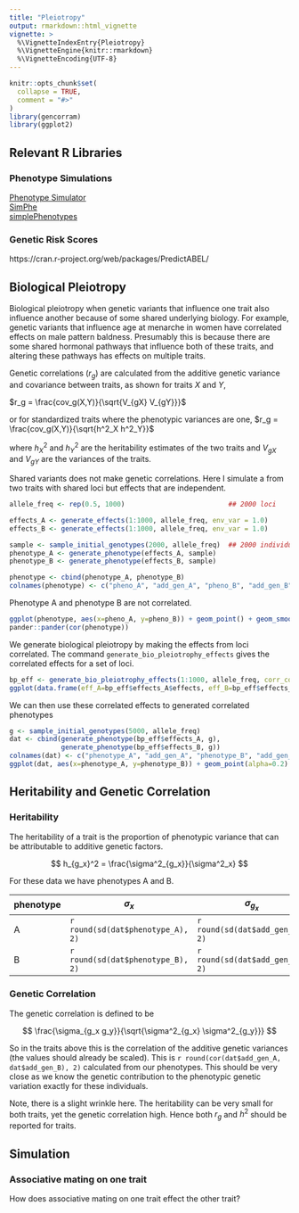 ```yaml
---
title: "Pleiotropy"
output: rmarkdown::html_vignette
vignette: >
  %\VignetteIndexEntry{Pleiotropy}
  %\VignetteEngine{knitr::rmarkdown}
  %\VignetteEncoding{UTF-8}
---
```


```r
knitr::opts_chunk$set(
  collapse = TRUE,
  comment = "#>"
)
library(gencorram)
library(ggplot2)
```


## Relevant R Libraries

### Phenotype Simulations

[Phenotype Simulator](https://cran.r-project.org/web/packages/PhenotypeSimulator/)  
[SimPhe](https://cran.r-project.org/web/packages/SimPhe/)  
[simplePhenotypes](https://github.com/samuelbfernandes/simplePHENOTYPES)

### Genetic Risk Scores

https://cran.r-project.org/web/packages/PredictABEL/

## Biological Pleiotropy

Biological pleiotropy when genetic variants that influence one trait also influence another 
because of some shared underlying biology. For example, genetic variants that influence 
age at menarche in women have correlated effects on male pattern baldness. Presumably 
this is because there are some shared hormonal pathways that influence both of these 
traits, and altering these pathways has effects on multiple traits.

Genetic correlations ($r_g$) are calculated from the additive
genetic variance and covariance between traits, as shown for
traits $X$ and $Y$,

$r_g = \frac{cov_g(X,Y)}{\sqrt{V_{gX} V_{gY}}}$

or for standardized traits where the phenotypic variances are one, 
$r_g = \frac{cov_g(X,Y)}{\sqrt{h^2_X h^2_Y}}$

where $h^2_X$ and $h^2_Y$ are the heritability estimates of the
two traits and $V_{gX}$ and $V_{gY}$ are the variances of the traits.

Shared variants does not make genetic correlations.  Here I simulate 
a from two traits with shared loci but effects that are independent.  


```r
allele_freq <- rep(0.5, 1000)                          ## 2000 loci

effects_A <- generate_effects(1:1000, allele_freq, env_var = 1.0)   
effects_B <- generate_effects(1:1000, allele_freq, env_var = 1.0)

sample <- sample_initial_genotypes(2000, allele_freq)  ## 2000 individuals
phenotype_A <- generate_phenotype(effects_A, sample)
phenotype_B <- generate_phenotype(effects_B, sample)

phenotype <- cbind(phenotype_A, phenotype_B)
colnames(phenotype) <- c("pheno_A", "add_gen_A", "pheno_B", "add_gen_B")
```

Phenotype A  and phenotype B are not correlated.

```r
ggplot(phenotype, aes(x=pheno_A, y=pheno_B)) + geom_point() + geom_smooth(method="lm")
pander::pander(cor(phenotype))
```

We generate biological pleiotropy by making the effects from loci correlated.  The command 
`generate_bio_pleiotrophy_effects` gives the correlated effects for a set of loci.

```r
bp_eff <- generate_bio_pleiotrophy_effects(1:1000, allele_freq, corr_coeff = 0.5, env_var=c(1,1))
ggplot(data.frame(eff_A=bp_eff$effects_A$effects, eff_B=bp_eff$effects_B$effects), aes(x=eff_A, y=eff_B)) + geom_point()
```

We can then use these correlated effects to generated correlated phenotypes

```r
g <- sample_initial_genotypes(5000, allele_freq)
dat <- cbind(generate_phenotype(bp_eff$effects_A, g), 
             generate_phenotype(bp_eff$effects_B, g))
colnames(dat) <- c("phenotype_A", "add_gen_A", "phenotype_B", "add_gen_B")
ggplot(dat, aes(x=phenotype_A, y=phenotype_B)) + geom_point(alpha=0.2) + geom_smooth(method="lm")
```


## Heritability and Genetic Correlation

### Heritability

The heritability of a trait is the proportion of phenotypic variance that 
can be attributable to additive genetic factors.

$$
h_{g_x}^2 = \frac{\sigma^2_{g_x}}{\sigma^2_x}
$$

For these data we have phenotypes A and B.

phenotype | $\sigma_x$ | $\sigma_{g_x}$ | $h^2$
----------|------------|----------------|------
A         | `r round(sd(dat$phenotype_A), 2)`| `r round(sd(dat$add_gen_A), 2)` | `r round(var(dat$add_gen_A)/var(dat$phenotype_A), 2)`
B         |`r round(sd(dat$phenotype_B), 2)`| `r round(sd(dat$add_gen_B), 2)` | `r round(var(dat$add_gen_B)/var(dat$phenotype_B), 2)`


### Genetic Correlation

The genetic correlation is defined to be 

$$
\frac{\sigma_{g_x g_y}}{\sqrt{\sigma^2_{g_x} \sigma^2_{g_y}}}
$$

So in the traits above this is the correlation of the additive genetic variances (the values should already be scaled).  This is `r round(cor(dat$add_gen_A, dat$add_gen_B), 2)` calculated from our
phenotypes.  This should be very close as we know the genetic contribution to the 
phenotypic genetic variation exactly for these individuals.

Note, there is a slight wrinkle here.  The heritability can be very small for both traits, 
yet the genetic correlation high.  Hence both $r_g$ and $h^2$ should be reported for traits.

## Simulation

### Associative mating on one trait

How does associative mating on one trait effect the other trait?










